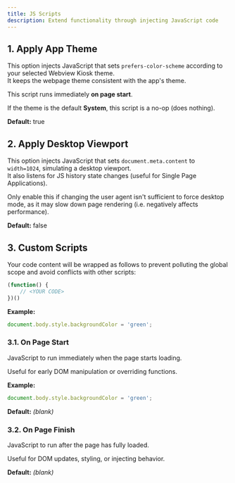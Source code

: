 ```yaml
---
title: JS Scripts
description: Extend functionality through injecting JavaScript code
---
```



## 1. Apply App Theme

This option injects JavaScript that sets `prefers-color-scheme` according to
your selected Webview Kiosk theme.  
It keeps the webpage theme consistent with the app's theme.  

This script runs immediately **on page start**.

If the theme is the default **System**, this script is a no-op (does nothing).

**Default:** true

## 2. Apply Desktop Viewport

This option injects JavaScript that sets `document.meta.content` to
`width=1024`, simulating a desktop viewport.  
It also listens for JS history state changes (useful for Single Page Applications).

Only enable this if changing the user agent isn't sufficient to force desktop
mode, as it may slow down page rendering (i.e. negatively affects performance).

**Default:** false

## 3. Custom Scripts

Your code content will be wrapped as follows to prevent polluting the global
scope and avoid conflicts with other scripts:

```javascript
(function() {
    // <YOUR CODE>
})()
```

**Example:**

```javascript
document.body.style.backgroundColor = 'green';
```

### 3.1. On Page Start

JavaScript to run immediately when the page starts loading.

Useful for early DOM manipulation or overriding functions.

**Example:**

```javascript
document.body.style.backgroundColor = 'green';
```

**Default:** *(blank)*

### 3.2. On Page Finish

JavaScript to run after the page has fully loaded.  

Useful for DOM updates, styling, or injecting behavior.

**Default:** *(blank)*
